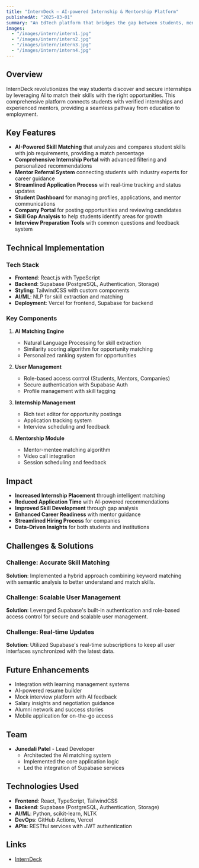 ```yaml
---
title: "InternDeck – AI-powered Internship & Mentorship Platform"
publishedAt: "2025-03-01"
summary: "An EdTech platform that bridges the gap between students, mentors, and career opportunities using AI-powered skill matching and personalized recommendations."
images:
  - "/images/intern/intern1.jpg"
  - "/images/intern/intern2.jpg"
  - "/images/intern/intern3.jpg"
  - "/images/intern/intern4.jpg"
---
```


## Overview

InternDeck revolutionizes the way students discover and secure internships by leveraging AI to match their skills with the right opportunities. This comprehensive platform connects students with verified internships and experienced mentors, providing a seamless pathway from education to employment.

## Key Features

- **AI-Powered Skill Matching** that analyzes and compares student skills with job requirements, providing a match percentage
- **Comprehensive Internship Portal** with advanced filtering and personalized recommendations
- **Mentor Referral System** connecting students with industry experts for career guidance
- **Streamlined Application Process** with real-time tracking and status updates
- **Student Dashboard** for managing profiles, applications, and mentor communications
- **Company Portal** for posting opportunities and reviewing candidates
- **Skill Gap Analysis** to help students identify areas for growth
- **Interview Preparation Tools** with common questions and feedback system

## Technical Implementation

### Tech Stack

- **Frontend**: React.js with TypeScript
- **Backend**: Supabase (PostgreSQL, Authentication, Storage)
- **Styling**: TailwindCSS with custom components
- **AI/ML**: NLP for skill extraction and matching
- **Deployment**: Vercel for frontend, Supabase for backend

### Key Components

1. **AI Matching Engine**
   - Natural Language Processing for skill extraction
   - Similarity scoring algorithm for opportunity matching
   - Personalized ranking system for opportunities

2. **User Management**
   - Role-based access control (Students, Mentors, Companies)
   - Secure authentication with Supabase Auth
   - Profile management with skill tagging

3. **Internship Management**
   - Rich text editor for opportunity postings
   - Application tracking system
   - Interview scheduling and feedback

4. **Mentorship Module**
   - Mentor-mentee matching algorithm
   - Video call integration
   - Session scheduling and feedback

## Impact

- **Increased Internship Placement** through intelligent matching
- **Reduced Application Time** with AI-powered recommendations
- **Improved Skill Development** through gap analysis
- **Enhanced Career Readiness** with mentor guidance
- **Streamlined Hiring Process** for companies
- **Data-Driven Insights** for both students and institutions

## Challenges & Solutions

### Challenge: Accurate Skill Matching
**Solution**: Implemented a hybrid approach combining keyword matching with semantic analysis to better understand and match skills.

### Challenge: Scalable User Management
**Solution**: Leveraged Supabase's built-in authentication and role-based access control for secure and scalable user management.

### Challenge: Real-time Updates
**Solution**: Utilized Supabase's real-time subscriptions to keep all user interfaces synchronized with the latest data.

## Future Enhancements

- Integration with learning management systems
- AI-powered resume builder
- Mock interview platform with AI feedback
- Salary insights and negotiation guidance
- Alumni network and success stories
- Mobile application for on-the-go access

## Team

- **Junedali Patel** - Lead Developer
  - Architected the AI matching system
  - Implemented the core application logic
  - Led the integration of Supabase services

## Technologies Used

- **Frontend**: React, TypeScript, TailwindCSS
- **Backend**: Supabase (PostgreSQL, Authentication, Storage)
- **AI/ML**: Python, scikit-learn, NLTK
- **DevOps**: GitHub Actions, Vercel
- **APIs**: RESTful services with JWT authentication

## Links

- [InternDeck](https://iitb-edtech-internship-port.vercel.app/dashboard)